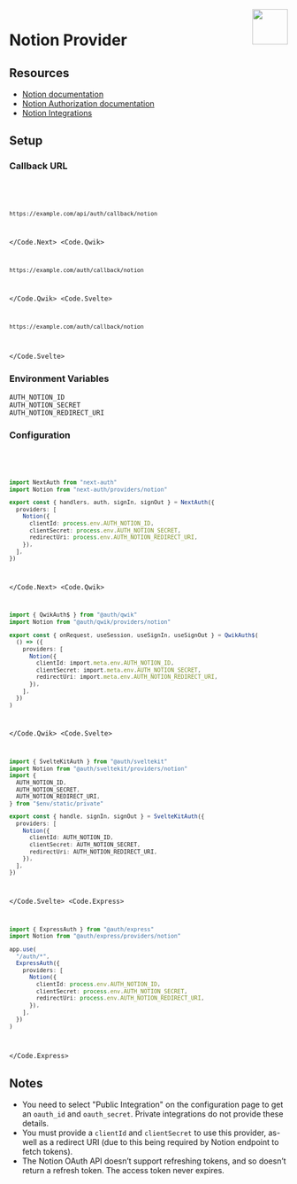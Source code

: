 
<img align="right" src="/img/providers/notion.svg" height="64" width="64" />

# Notion Provider

## Resources

- [Notion documentation](https://developers.notion.com/docs)
- [Notion Authorization documentation](https://developers.notion.com/docs/authorization)
- [Notion Integrations](https://www.notion.so/my-integrations)

## Setup

### Callback URL

<Code>
  <Code.Next>

```bash
https://example.com/api/auth/callback/notion
```

  </Code.Next>
  <Code.Qwik>

```bash
https://example.com/auth/callback/notion
```

  </Code.Qwik>
  <Code.Svelte>

```bash
https://example.com/auth/callback/notion
```

  </Code.Svelte>
</Code>

### Environment Variables

```
AUTH_NOTION_ID
AUTH_NOTION_SECRET
AUTH_NOTION_REDIRECT_URI
```

### Configuration

<Code>
  <Code.Next>

```ts filename="/auth.ts"
import NextAuth from "next-auth"
import Notion from "next-auth/providers/notion"

export const { handlers, auth, signIn, signOut } = NextAuth({
  providers: [
    Notion({
      clientId: process.env.AUTH_NOTION_ID,
      clientSecret: process.env.AUTH_NOTION_SECRET,
      redirectUri: process.env.AUTH_NOTION_REDIRECT_URI,
    }),
  ],
})
```

  </Code.Next>
  <Code.Qwik>
  
```ts filename="/src/routes/plugin@auth.ts"
import { QwikAuth$ } from "@auth/qwik"
import Notion from "@auth/qwik/providers/notion"

export const { onRequest, useSession, useSignIn, useSignOut } = QwikAuth$(
  () => ({
    providers: [
      Notion({
        clientId: import.meta.env.AUTH_NOTION_ID,
        clientSecret: import.meta.env.AUTH_NOTION_SECRET,
        redirectUri: import.meta.env.AUTH_NOTION_REDIRECT_URI,
      }),
    ],
  })
)
```

  </Code.Qwik>
  <Code.Svelte>

```ts filename="/src/auth.ts"
import { SvelteKitAuth } from "@auth/sveltekit"
import Notion from "@auth/sveltekit/providers/notion"
import {
  AUTH_NOTION_ID,
  AUTH_NOTION_SECRET,
  AUTH_NOTION_REDIRECT_URI,
} from "$env/static/private"

export const { handle, signIn, signOut } = SvelteKitAuth({
  providers: [
    Notion({
      clientId: AUTH_NOTION_ID,
      clientSecret: AUTH_NOTION_SECRET,
      redirectUri: AUTH_NOTION_REDIRECT_URI,
    }),
  ],
})
```

  </Code.Svelte>
  <Code.Express>

```ts filename="/src/app.ts"
import { ExpressAuth } from "@auth/express"
import Notion from "@auth/express/providers/notion"

app.use(
  "/auth/*",
  ExpressAuth({
    providers: [
      Notion({
        clientId: process.env.AUTH_NOTION_ID,
        clientSecret: process.env.AUTH_NOTION_SECRET,
        redirectUri: process.env.AUTH_NOTION_REDIRECT_URI,
      }),
    ],
  })
)
```

  </Code.Express>
</Code>

## Notes

- You need to select "Public Integration" on the configuration page to get an `oauth_id` and `oauth_secret`. Private integrations do not provide these details.
- You must provide a `clientId` and `clientSecret` to use this provider, as-well as a redirect URI (due to this being required by Notion endpoint to fetch tokens).
- The Notion OAuth API doesn’t support refreshing tokens, and so doesn’t return a refresh token. The access token never expires.
